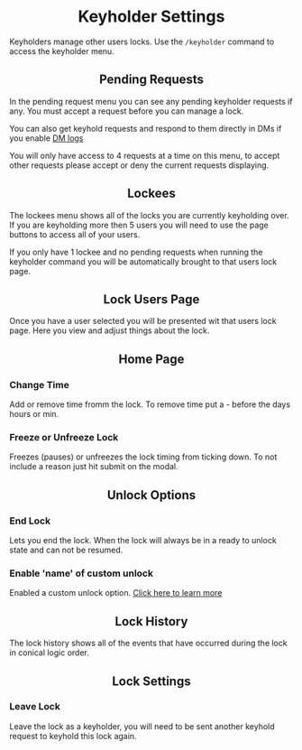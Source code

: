 
# <Center>Keyholder Settings</Center>

Keyholders manage other users locks. Use the `/keyholder` command to access the keyholder menu.



## <Center>Pending Requests</Center>

In the pending request menu you can see any pending keyholder requests if any. You must accept a request before you can manage a lock.

You can also get keyhold requests and respond to them directly in DMs if you enable [DM logs](/docs/user-settings/settings#dm-logs)

<Callout type="info">
  You will only have access to 4 requests at a time on this menu, to accept other requests please accept or deny the current requests displaying.
</Callout>



## <Center>Lockees</Center>

The lockees menu shows all of  the locks you are currently keyholding over. If you are keyholding more then 5 users you will need to use the page buttons to access all of your users.

<Callout type="info">
  If you only have 1 lockee and no pending requests when running the keyholder command you will be automatically brought to that users lock page.
</Callout>



## <Center>Lock Users Page</Center>

Once you have a user selected you will be presented wit that users lock page. Here you view and adjust things about the lock.



## <Center>Home Page</Center>


### Change Time

Add or remove time fromm the lock. To remove time put a - before the days hours or min. 


### Freeze or Unfreeze Lock

Freezes (pauses) or unfreezes the lock timing from ticking down. To not include a reason just hit submit on the modal.


## <Center>Unlock Options</Center>


### End Lock

Lets you end the lock. When the lock will always be in a ready to unlock state and can not be resumed.


### Enable 'name' of custom unlock

Enabled a custom unlock option. [Click here to learn more](/docs/lock-settings/unlock-options#keyholder-trigger-only)



## <Center>Lock History</Center>

The lock history shows all of the events that have occurred during the lock in conical logic order.



## <Center>Lock Settings</Center>


### Leave Lock

Leave the lock as a keyholder, you will need to be sent another keyhold request to keyhold this lock again.